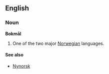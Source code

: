 {{See|bokmål}}
==English==
===Noun===
'''Bokmål'''

#One of the two major [[Norwegian]] languages.

====See also====
*[[Nynorsk]]


{{wikipedia2|Norwegian language}}
{{interwiktionary|code=no}}